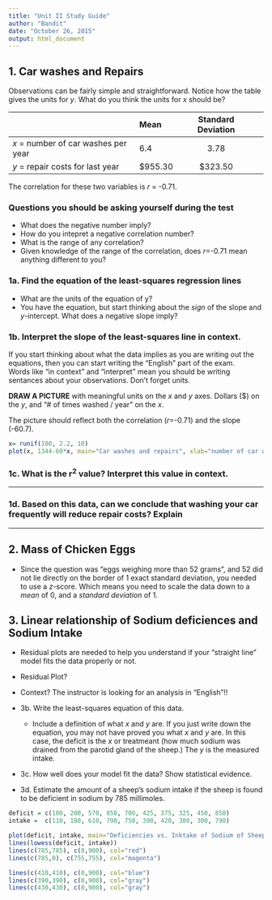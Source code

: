 ```yaml
---
title: "Unit II Study Guide"
author: "Bandit"
date: "October 26, 2015"
output: html_document
---
```


## 1.  Car washes and Repairs

Observations can be fairly simple and straightforward.  Notice how the table gives the units for *y*.  What do you think the units for *x* should be?  

| |Mean | Standard Deviation|
|:--- |:---- |:----:| ----:|
|*x* = number of car washes per year| 6.4 | 3.78  |
|*y* = repair costs for last year| $955.30 | $323.50  |

The correlation for these two variables is *r* = -0.71.

### Questions you should be asking yourself during the test
* What does the negative number imply?  
* How do you intepret a negative correlation number?
* What is the range of any correlation?  
* Given knowledge of the range of the correlation, does *r*=-0.71 mean anything different to you?

### 1a.  Find the equation of the least-squares regression lines
* What are the units of the equation of y\hat?
* You have the equation, but start thinking about the *sign* of the slope and *y*-intercept.  What does a negative slope imply?

### 1b.  Interpret the slope of the least-squares line in context.
If you start thinking about what the data implies as you are writing out the equations, then you can start writing the "English" part of the exam.  
Words like "in context" and "interpret" mean you should be writing sentances about your observations.  Don't forget units.  

**DRAW A PICTURE** with meaningful units on the *x* and *y* axes.  Dollars ($) on the *y*, and "# of times washed / year" on the *x*.

The picture should reflect both the correlation (*r*=-0.71) and the slope (-60.7).

```r
x= runif(100, 2.2, 10)
plot(x, 1344-60*x, main="Car washes and repairs", xlab="number of car washes per year", ylab="repair costs for last year" )
```

### 1c.  What is the r^2^ value?  **Interpret** this value in **context**.  
***
  
  

### 1d.  Based on this data, can we conclude that washing your car frequently will reduce repair costs?  Explain

***

## 2.  Mass of Chicken Eggs

* Since the question was "eggs weighing more than 52 grams", and 52 did not lie directly on the border of 1 exact standard deviation, you needed to use a *z*-score.  Which means you need to scale the data down to a *mean* of 0, and a *standard deviation* of 1.


## 3.  Linear relationship of Sodium deficiences and Sodium Intake

*  Residual plots are needed to help you understand if your "straight line" model fits the data properly or not.
* Residual Plot?
* Context?  The instructor is looking for an analysis in "English"!!

* 3b. Write the least-squares equation of this data.
    + Include a definition of what *x* and *y* are.  If you just write down the equation, you may not have proved you what *x* and *y* are.  In this case, the deficit is the *x* or treatmeant (how much sodium was drained from the parotid gland of the sheep.)  The *y* is the measured intake.
    
* 3c.  How well does your model fit the data?   Show statistical evidence.
* 3d.  Estimate the amount of a sheep's sodium intake if the sheep is found to be deficient in sodium by 785 millimoles.



```r
deficit = c(100, 200, 570, 850, 700, 425, 375, 325, 450, 850)
intake =  c(110, 180, 610, 790, 750, 390, 420, 380, 300, 790)

```
```r
plot(deficit, intake, main="Deficiencies vs. Inktake of Sodium of Sheep", xlab ="Sodium Deficit (in millimoles)", ylab="Sodium Intake (in millimoles)")
lines(lowess(deficit, intake))
lines(c(785,785), c(0,900), col="red")
lines(c(785,0), c(755,755), col="magenta")

lines(c(410,410), c(0,900), col="blue")
lines(c(390,390), c(0,900), col="gray")
lines(c(430,430), c(0,900), col="gray")
```

